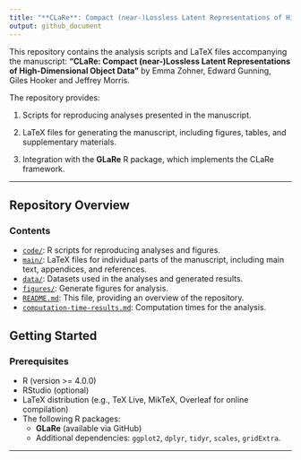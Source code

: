 ```yaml
---
title: "**CLaRe**: Compact (near-)Lossless Latent Representations of High-Dimensional Object Data"
output: github_document
---
```


This repository contains the analysis scripts and LaTeX files accompanying the manuscript:
**"CLaRe: Compact (near-)Lossless Latent Representations of High-Dimensional Object Data"** by Emma Zohner, Edward Gunning, Giles Hooker and Jeffrey Morris.

The repository provides:
  
1. Scripts for reproducing analyses presented in the manuscript.
  
2. LaTeX files for generating the manuscript, including figures, tables, and supplementary materials.
  
3. Integration with the **GLaRe** R package, which implements the CLaRe framework.
  

---

## Repository Overview

### Contents
- [`code/`](code/): R scripts for reproducing analyses and figures.
- [`main/`](main/): LaTeX files for individual parts of the manuscript, including main text, appendices, and references.
- [`data/`](data/): Datasets used in the analyses and generated results.
- [`figures/`](figures/): Generate figures for analysis.
- [`README.md`](README.md): This file, providing an overview of the repository.
- [`computation-time-results.md`](computation-time-results.md): Computation times for the analysis.

## Getting Started

### Prerequisites
- R (version >= 4.0.0)
- RStudio (optional)
- LaTeX distribution (e.g., TeX Live, MikTeX, Overleaf for online compilation)
- The following R packages:
  - **GLaRe** (available via GitHub)
  - Additional dependencies: `ggplot2`, `dplyr`, `tidyr`, `scales`, `gridExtra`.

---
